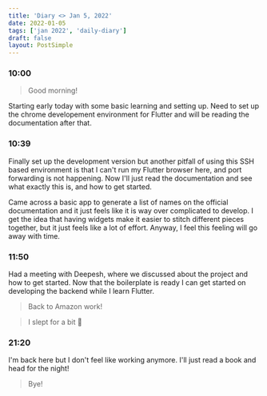 ```yaml
---
title: 'Diary <> Jan 5, 2022'
date: 2022-01-05
tags: ['jan 2022', 'daily-diary']
draft: false
layout: PostSimple
---
```


### 10:00

> Good morning!

Starting early today with some basic learning and setting up. Need to set up the chrome developement environment for Flutter and will be reading the documentation after that.

### 10:39

Finally set up the development version but another pitfall of using this SSH based environment is that I can't run my Flutter browser here, and port forwarding is not happening. Now I'll just read the documentation and see what exactly this is, and how to get started.

Came across a basic app to generate a list of names on the official documentation and it just feels like it is way over complicated to develop. I get the idea that having widgets make it easier to stitch different pieces together, but it just feels like a lot of effort. Anyway, I feel this feeling will go away with time.

### 11:50

Had a meeting with Deepesh, where we discussed about the project and how to get started. Now that the boilerplate is ready I can get started on developing the backend while I learn Flutter.

> Back to Amazon work!

> I slept for a bit 🙈

### 21:20

I'm back here but I don't feel like working anymore. I'll just read a book and head for the night!

> Bye!
